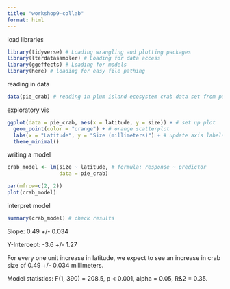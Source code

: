 ```yaml
---
title: "workshop9-collab"
format: html
---
```


load libraries

```r
library(tidyverse) # Loading wrangling and plotting packages
library(lterdatasampler) # Loading for data access
library(ggeffects) # Loading for models
library(here) # loading for easy file pathing
```

reading in data

```r
data(pie_crab) # reading in plum island ecosystem crab data set from package
```

exploratory vis

```r
ggplot(data = pie_crab, aes(x = latitude, y = size)) + # set up plot
  geom_point(color = "orange") + # orange scatterplot
  labs(x = "Latitude", y = "Size (millimeters)") + # update axis labels
  theme_minimal()
```

writing a model

```r
crab_model <- lm(size ~ latitude, # formula: response ~ predictor
                 data = pie_crab)

par(mfrow=c(2, 2))
plot(crab_model)
```

interpret model

```r
summary(crab_model) # check results
```

Slope: 0.49 +/- 0.034

Y-Intercept: -3.6 +/- 1.27

For every one unit increase in latitude, we expect to see an increase in crab size of 0.49 +/- 0.034 millimeters.

Model statistics: F(1, 390) = 208.5, p \< 0.001, alpha = 0.05, R&2 = 0.35.
